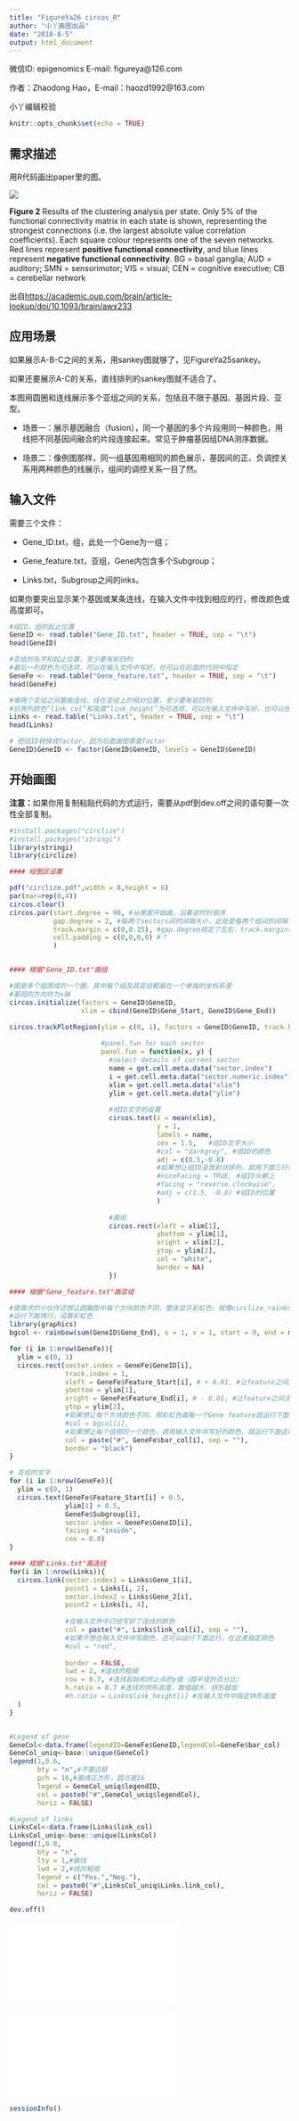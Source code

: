 ```yaml
---
title: "FigureYa26 circos_R"
author: "小丫画图出品"
date: "2018-8-5"
output: html_document
---
```

微信ID: epigenomics  E-mail: figureya@126.com

作者：Zhaodong Hao，E-mail：haozd1992@163.com

小丫编辑校验

```r
knitr::opts_chunk$set(echo = TRUE)
```

## 需求描述
用R代码画出paper里的图。

![](example.png)

**Figure 2** Results of the clustering analysis per state. Only 5% of the functional connectivity matrix in each state is shown, representing the strongest connections (i.e. the largest absolute value correlation coefficients). Each square colour represents one of the seven networks. Red lines represent **positive functional connectivity**, and blue lines represent **negative functional connectivity**. BG = basal ganglia; AUD = auditory; SMN = sensorimotor; VIS = visual; CEN = cognitive executive; CB = cerebellar network

出自<https://academic.oup.com/brain/article-lookup/doi/10.1093/brain/awx233>

## 应用场景

如果展示A-B-C之间的关系，用sankey图就够了，见FigureYa25sankey。

如果还要展示A-C的关系，直线排列的sankey图就不适合了。

本图用圆圈和连线展示多个亚组之间的关系，包括且不限于基因、基因片段、亚型。

- 场景一：展示基因融合（fusion），同一个基因的多个片段用同一种颜色，用线把不同基因间融合的片段连接起来。常见于肿瘤基因组DNA测序数据。

- 场景二：像例图那样，同一组基因用相同的颜色展示，基因间的正、负调控关系用两种颜色的线展示，组间的调控关系一目了然。


## 输入文件

需要三个文件：

- Gene_ID.txt，组，此处一个Gene为一组；

- Gene_feature.txt，亚组，Gene内包含多个Subgroup；

- Links.txt，Subgroup之间的inks。

如果你要突出显示某个基因或某条连线，在输入文件中找到相应的行，修改颜色或高度即可。

```r
#组ID、组的起止位置
GeneID <- read.table("Gene_ID.txt", header = TRUE, sep = "\t")
head(GeneID)

#亚组的名字和起止位置，至少要有前四列
#最后一列颜色为可选项，可以在输入文件中写好，也可以在后面的代码中指定
GeneFe <- read.table("Gene_feature.txt", header = TRUE, sep = "\t")
head(GeneFe)

#哪两个亚组之间要画连线、线在亚组上的相对位置，至少要有前四列
#后两列颜色“link_col”和高度“link_height”为可选项，可以在输入文件中写好，也可以在后面的代码中指定
Links <- read.table("Links.txt", header = TRUE, sep = "\t")
head(Links)

# 把组ID转换成factor，因为后面画图需要factor
GeneID$GeneID <- factor(GeneID$GeneID, levels = GeneID$GeneID)
```

## 开始画图

**注意：**如果你用复制粘贴代码的方式运行，需要从pdf到dev.off之间的语句要一次性全部复制。

```r
#install.packages("circlize")
#install.packages("stringi")
library(stringi)
library(circlize)

#### 绘图区设置

pdf("circlize.pdf",width = 8,height = 6)
par(mar=rep(0,4))
circos.clear()
circos.par(start.degree = 90, #从哪里开始画，沿着逆时针顺序
           gap.degree = 2, #每两个sectors间的间隔大小，此处是每两个组间的间隔
           track.margin = c(0,0.15), #gap.degree规定了左右，track.margin规定上下
           cell.padding = c(0,0,0,0) #？
           )


#### 根据"Gene_ID.txt"画组

#图是多个组围成的一个圈，其中每个组及其亚组都画在一个单独的坐标系里
#基因的方向作为x轴
circos.initialize(factors = GeneID$GeneID,
                  xlim = cbind(GeneID$Gene_Start, GeneID$Gene_End))

circos.trackPlotRegion(ylim = c(0, 1), factors = GeneID$GeneID, track.height=0.1,
                       
                       #panel.fun for each sector
                       panel.fun = function(x, y) {
                         #select details of current sector
                         name = get.cell.meta.data("sector.index") 
                         i = get.cell.meta.data("sector.numeric.index") 
                         xlim = get.cell.meta.data("xlim")
                         ylim = get.cell.meta.data("ylim")
                         
                         #组ID文字的设置
                         circos.text(x = mean(xlim), 
                                     y = 1,
                                     labels = name,
                                     cex = 1.5,   #组ID文字大小
                                     #col = "darkgrey", #组ID的颜色
                                     adj = c(0.5,-0.8)
                                     #如果想让组ID呈放射状排列，就用下面三行代替上面那行
                                     #niceFacing = TRUE, #组ID头朝上
                                     #facing = "reverse.clockwise",
                                     #adj = c(1.5, -0.8) #组ID的位置
                                     )
                         
                         #画组
                         circos.rect(xleft = xlim[1], 
                                     ybottom = ylim[1],
                                     xright = xlim[2], 
                                     ytop = ylim[2],
                                     col = "white",
                                     border = NA)
                         })

#### 根据"Gene_feature.txt"画亚组

#提需求的小伙伴还想让圆圈图中每个方块颜色不同，整体显示彩虹色，就像circlize_rainbow.pdf那样的效果，就把下面这个for循环里的“col = ...”行换成“col = bgcol[i], ”
#运行下面两行，设置彩虹色
library(graphics)
bgcol <- rainbow(sum(GeneID$Gene_End), s = 1, v = 1, start = 0, end = max(1, sum(GeneID$Gene_End) - 1)/sum(GeneID$Gene_End), alpha = 1)

for (i in 1:nrow(GeneFe)){
  ylim = c(0, 1)
  circos.rect(sector.index = GeneFe$GeneID[i], 
              track.index = 1, 
              xleft = GeneFe$Feature_Start[i], # + 0.01, #让feature之间流出空隙
              ybottom = ylim[1], 
              xright = GeneFe$Feature_End[i], # - 0.01, #让feature之间流出空隙
              ytop = ylim[2],
              #如果想让每个方块颜色不同，用彩虹色画每一个Gene feature就运行下面这行
              #col = bgcol[i], 
              #如果想让每个组用同一个颜色，调用输入文件中写好的颜色，就运行下面这行
              col = paste("#", GeneFe$bar_col[i], sep = ""), 
              border = "black")
}

# 亚组的文字
for (i in 1:nrow(GeneFe)){
  ylim = c(0, 1)
  circos.text(GeneFe$Feature_Start[i] + 0.5,
              ylim[1] + 0.5,
              GeneFe$Subgroup[i],
              sector.index = GeneFe$GeneID[i], 
              facing = "inside",
              cex = 0.8)
}

#### 根据"Links.txt"画连线
for(i in 1:nrow(Links)){
  circos.link(sector.index1 = Links$Gene_1[i], 
              point1 = Links[i, 2],
              sector.index2 = Links$Gene_2[i], 
              point2 = Links[i, 4],
              
              #在输入文件中已经写好了连线的颜色
              col = paste("#", Links$link_col[i], sep = ""), 
              #如果不想在输入文件中写颜色，还可以运行下面这行，在这里指定颜色
              #col = "red", 
              
              border = FALSE, 
              lwd = 2, #连线的粗细
              rou = 0.7, #连线起始和终止点的y值（圆半径的百分比）
              h.ratio = 0.7 #连线的拱形高度，数值越大，拱形越低
              #h.ratio = Links$link_height[i] #在输入文件中指定拱形高度
  )
}


#Legend of gene
GeneCol<-data.frame(legendID=GeneFe$GeneID,legendCol=GeneFe$bar_col)
GeneCol_uniq<-base::unique(GeneCol) 
legend(1,0.6,
       bty = "n",#不要边框
       pch = 16,#画成正方形，圆点是16
       legend = GeneCol_uniq$legendID,
       col = paste0("#",GeneCol_uniq$legendCol),
       horiz = FALSE)

#Legend of links
LinksCol<-data.frame(Links$link_col)
LinksCol_uniq<-base::unique(LinksCol) 
legend(1,0.8,
       bty = "n",
       lty = 1,#画线
       lwd = 2,#线的粗细
       legend = c("Pos.","Neg."),
       col = paste0("#",LinksCol_uniq$Links.link_col),
       horiz = FALSE)

dev.off()
```

![](circlize.pdf)

![](circlize_rainbow.pdf)

```r
sessionInfo()
```